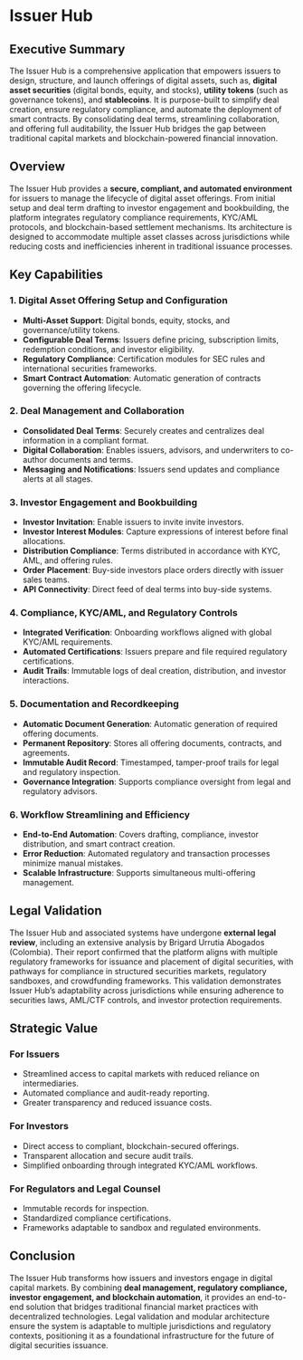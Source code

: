 # Issuer Hub

## Executive Summary

The Issuer Hub is a comprehensive application that empowers issuers to design, structure, and launch offerings of digital assets, such as, **digital asset securities** (digital bonds, equity, and stocks), **utility tokens** (such as governance tokens), and **stablecoins**. It is purpose-built to simplify deal creation, ensure regulatory compliance, and automate the deployment of smart contracts. By consolidating deal terms, streamlining collaboration, and offering full auditability, the Issuer Hub bridges the gap between traditional capital markets and blockchain-powered financial innovation.

## Overview

The Issuer Hub provides a **secure, compliant, and automated environment** for issuers to manage the lifecycle of digital asset offerings. From initial setup and deal term drafting to investor engagement and bookbuilding, the platform integrates regulatory compliance requirements, KYC/AML protocols, and blockchain-based settlement mechanisms. Its architecture is designed to accommodate multiple asset classes across jurisdictions while reducing costs and inefficiencies inherent in traditional issuance processes.

## Key Capabilities

### 1. Digital Asset Offering Setup and Configuration

- **Multi-Asset Support**: Digital bonds, equity, stocks, and governance/utility tokens.
- **Configurable Deal Terms**: Issuers define pricing, subscription limits, redemption conditions, and investor eligibility.
- **Regulatory Compliance**: Certification modules for SEC rules and international securities frameworks.
- **Smart Contract Automation**: Automatic generation of contracts governing the offering lifecycle.

### 2. Deal Management and Collaboration

- **Consolidated Deal Terms**: Securely creates and centralizes deal information in a compliant format.
- **Digital Collaboration**: Enables issuers, advisors, and underwriters to co-author documents and terms.
- **Messaging and Notifications**: Issuers send updates and compliance alerts at all stages.

### 3. Investor Engagement and Bookbuilding

- **Investor Invitation**: Enable issuers to invite invite investors.
- **Investor Interest Modules**: Capture expressions of interest before final allocations.
- **Distribution Compliance**: Terms distributed in accordance with KYC, AML, and offering rules.
- **Order Placement**: Buy-side investors place orders directly with issuer sales teams.
- **API Connectivity**: Direct feed of deal terms into buy-side systems.

### 4. Compliance, KYC/AML, and Regulatory Controls

- **Integrated Verification**: Onboarding workflows aligned with global KYC/AML requirements.
- **Automated Certifications**: Issuers prepare and file required regulatory certifications.
- **Audit Trails**: Immutable logs of deal creation, distribution, and investor interactions.

### 5. Documentation and Recordkeeping

- **Automatic Document Generation**: Automatic generation of required offering documents.
- **Permanent Repository**: Stores all offering documents, contracts, and agreements.
- **Immutable Audit Record**: Timestamped, tamper-proof trails for legal and regulatory inspection.
- **Governance Integration**: Supports compliance oversight from legal and regulatory advisors.

### 6. Workflow Streamlining and Efficiency

- **End-to-End Automation**: Covers drafting, compliance, investor distribution, and smart contract creation.
- **Error Reduction**: Automated regulatory and transaction processes minimize manual mistakes.
- **Scalable Infrastructure**: Supports simultaneous multi-offering management.

## Legal Validation

The Issuer Hub and associated systems have undergone **external legal review**, including an extensive analysis by Brigard Urrutia Abogados (Colombia). Their report confirmed that the platform aligns with multiple regulatory frameworks for issuance and placement of digital securities, with pathways for compliance in structured securities markets, regulatory sandboxes, and crowdfunding frameworks. This validation demonstrates Issuer Hub’s adaptability across jurisdictions while ensuring adherence to securities laws, AML/CTF controls, and investor protection requirements.

## Strategic Value

### For Issuers

- Streamlined access to capital markets with reduced reliance on intermediaries.
- Automated compliance and audit-ready reporting.
- Greater transparency and reduced issuance costs.

### For Investors

- Direct access to compliant, blockchain-secured offerings.
- Transparent allocation and secure audit trails.
- Simplified onboarding through integrated KYC/AML workflows.

### For Regulators and Legal Counsel

- Immutable records for inspection.
- Standardized compliance certifications.
- Frameworks adaptable to sandbox and regulated environments.

## Conclusion

The Issuer Hub transforms how issuers and investors engage in digital capital markets. By combining **deal management, regulatory compliance, investor engagement, and blockchain automation**, it provides an end-to-end solution that bridges traditional financial market practices with decentralized technologies. Legal validation and modular architecture ensure the system is adaptable to multiple jurisdictions and regulatory contexts, positioning it as a foundational infrastructure for the future of digital securities issuance.

